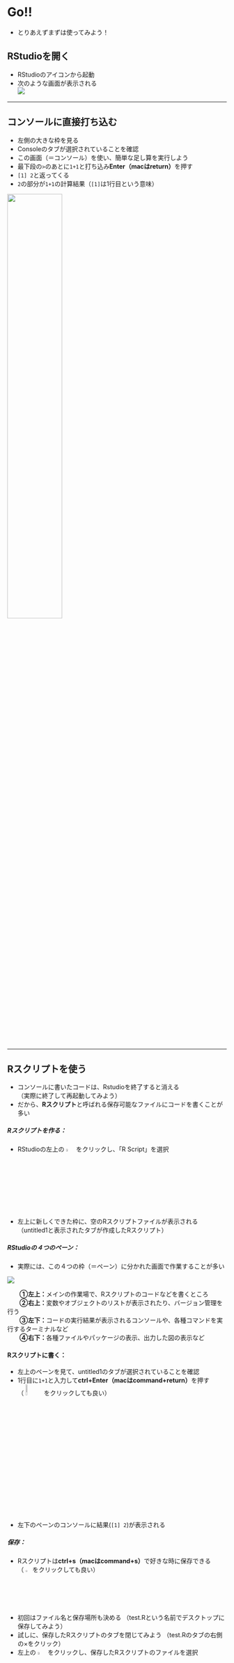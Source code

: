 # Go!! 

- とりあえずまずは使ってみよう！

## RStudioを開く

- RStudioのアイコンから起動
- 次のような画面が表示される  
![](./img/01_rstudio_start.png)  

---

## コンソールに直接打ち込む

- 左側の大きな枠を見る  
- Consoleのタブが選択されていることを確認
- この画面（＝コンソール）を使い、簡単な足し算を実行しよう
- 最下段の`>`のあとに`1+1`と打ち込み**Enter（macはreturn）**を押す
- `[1] 2`と返ってくる
- `2`の部分が`1+1`の計算結果（`[1]`は1行目という意味）

<div align="center">
<img src="./img/01_betauchi.png" width="50%">
</div>

---

## Rスクリプトを使う

- コンソールに書いたコードは、Rstudioを終了すると消える  
（実際に終了して再起動してみよう）  
- だから、**Rスクリプト**と呼ばれる保存可能なファイルにコードを書くことが多い

##### Rスクリプトを作る：{-}
- RStudioの左上の <img src="./img/01_create.png" width="4%"> 
をクリックし、「R Script」を選択
- 左上に新しくできた枠に、空のRスクリプトファイルが表示される  
（untitled1と表示されたタブが作成したRスクリプト）


##### RStudioの４つのペーン：{-}
- 実際には、この４つの枠（＝ペーン）に分かれた画面で作業することが多い

![](./img/01_rstudio_4pane.png)  
  
  　　**①左上：**メインの作業場で、Rスクリプトのコードなどを書くところ  
  　　**②右上：**変数やオブジェクトのリストが表示されたり、バージョン管理を行う  
  　　**③左下：**コードの実行結果が表示されるコンソールや、各種コマンドを実行するターミナルなど  
  　　**④右下：**各種ファイルやパッケージの表示、出力した図の表示など  

#### Rスクリプトに書く：{-}
- 左上のペーンを見て、untitled1のタブが選択されていることを確認
- 1行目に`1+1`と入力して**ctrl+Enter（macはcommand+return）**を押す  
 （ <img src="./img/01_run.png" width="8%"> をクリックしても良い）
- 左下のペーンのコンソールに結果(`[1] 2`)が表示される

##### 保存：{-}

- Rスクリプトは**ctrl+s（macはcommand+s）**で好きな時に保存できる  
（ <img src="./img/01_save.png" width="2.5%"> をクリックしても良い）
- 初回はファイル名と保存場所も決める
（test.Rという名前でデスクトップに保存してみよう）
- 試しに、保存したRスクリプトのタブを閉じてみよう
（test.Rのタブの右側の×をクリック）
- 左上の <img src="./img/01_open.png" width="4%"> をクリックし、保存したRスクリプトのファイルを選択   
（つまり、デスクトップにあるtest.Rを選択）
- Rスクリプトが先ほど保存した状態で開く 
  
##### さらに書く！：{-}  

- 続けて、簡単な引き算を実行しよう
- 2行目に`5-2`と入力する
- 2行目にカーソルを合わせて**ctrl+Enter**を押す
- 2行目の計算結果(`[1] 3`)が表示される
- 1行目にカーソルを合わせて**ctrl+Enter**を押す
- 1行目の計算結果(`[1] 2`)が表示される
- つまり、実行したい行にカーソルを合わせて**ctrl+Enter**を押せば良い
- 全ての行を一括で実行したいなら**ctrl+shift+Enter（macはcommand+shift+return）**
- 一部分だけ実行したいなら、下図のように実行したい行だけ選択して**ctrl+Enter**  
  
<div align="center">
<img src="./img/01_ichibu.png" width="10%">
</div>  
  
##### Rスクリプトを使うメリット：{-}
1. コードが保存できる（毎回書き直さなくて良い！）
1. 長く複雑なコードを書いたり、管理するのが楽  
1. 他の人に配布できる（分析を再現してもらいやすい）  
などなど...

---

## プロジェクト管理  
  
- 研究プロジェクトが進むと、ひとつのRスクリプトだけでは管理しきれなくなる
- **プロジェクト**を使えば、複数のRスクリプトや関連データなどを一つのフォルダにまとめて効率よく管理できる

##### プロジェクトの作成： {-}

- 左上の <img src="./img/01_project1.png" width="3%"> をクリックし、「New Directry」→「New Project」の順に選択  
- 次の画面で<u>①プロジェクト名</u>と、その<u>②作成場所</u>を指定して<u>③「Create Project」</u>  
  
<div align="center">
<img src="./img/01_project2.png" width="45%">
</div>  

- 指定した場所に、指定したプロジェクト名のフォルダができているのを確認しよう  
(以降、これを**プロジェクトフォルダ**と呼ぶ)
- そのフォルダの中に`プロジェクト名.Rproj`というファイルができているのを確認しよう
- 以下は、macで`Document`フォルダ内に`sugoi_project`というプロジェクトを作った例  
  
<div align="center">
<img src="./img/01_project3.png" width="45%">
</div>  

- 初めはご利益がわかりにくいが、研究プロジェクトごとにプロジェクトを作るクセをつけよう
- そして、次の心得に従い、プロジェクト上で作業をするようにしよう！

1. 毎回`プロジェクト名.Rproj`をダブルクリックしてRstudioを起動
1. 関連するファイルはプロジェクトフォルダにまとめて一元管理  

## 演習問題
- 自分の好きな場所に`zemi`という名前のプロジェクトを作る
- 指定した場所に`zemi`というフォルダができているのを確認する
- フォルダの中に`zemi.Rproj`というファイルが出来ているのを確認
  
<br>
**※ 今後は、この`zemi`プロジェクトで作業していることを前提に解説する**
